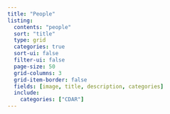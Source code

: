 ```yaml
---
title: "People"
listing:
  contents: "people"
  sort: "title"
  type: grid
  categories: true
  sort-ui: false
  filter-ui: false
  page-size: 50
  grid-columns: 3
  grid-item-border: false
  fields: [image, title, description, categories]
  include:
    categories: ["CDAR"]
---
```


